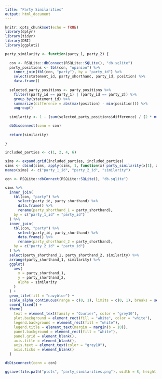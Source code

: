 ```yaml
---
title: "Party Similarities"
output: html_document
---
```


```r

knitr::opts_chunk$set(echo = TRUE)
library(dplyr)
library(tidyr)
library(DBI)
library(ggplot2)

```

```r

party_similarity <- function(party_1, party_2) {
    
  con <- RSQLite::dbConnect(RSQLite::SQLite(), "db.sqlite")
  party_positions <- tbl(con, "opinion") %>% 
    inner_join(tbl(con, "party"), by = "party_id") %>% 
    select(statement_id, party_shorthand, party_id, position) %>%  
    data.frame()
  
  selected_party_positions <- party_positions %>% 
    filter((party_id == party_1) | (party_id == party_2)) %>% 
    group_by(statement_id) %>% 
    summarize(difference = abs(max(position) - min(position))) %>% 
    ungroup()
  
  similarity <- 1 - (sum(selected_party_positions$difference) / (2 * nrow(selected_party_positions)))

  dbDisconnect(conn = con)
  
  return(similarity)
  
}

```

```r

included_parties <- c(1, 2, 4, 6)

sims <- expand.grid(included_parties, included_parties)
sims <- cbind(sims, apply(sims, 1, function(x) party_similarity(x[1], x[2])))
names(sims) <- c("party_1_id", "party_2_id", "similarity")

con <- RSQLite::dbConnect(RSQLite::SQLite(), "db.sqlite")

sims %>% 
  inner_join(
    tbl(con, "party") %>% 
      select(party_id, party_shorthand) %>%
      data.frame() %>% 
      rename(party_shorthand_1 = party_shorthand), 
    by = c("party_1_id" = "party_id")
  ) %>% 
  inner_join(
    tbl(con, "party") %>% 
      select(party_id, party_shorthand) %>%
      data.frame() %>% 
      rename(party_shorthand_2 = party_shorthand), 
    by = c("party_2_id" = "party_id")
  ) %>% 
  select(party_shorthand_1, party_shorthand_2, similarity) %>% 
  arrange(party_shorthand_1, similarity) %>% 
  ggplot(
    aes(
      x = party_shorthand_1, 
      y = party_shorthand_2, 
      alpha = similarity
    )
  ) +
  geom_tile(fill = "navyblue") +
  scale_alpha_continuous(range = c(0, 1), limits = c(0, 1), breaks = seq(1, 0, -0.2)) +
  coord_fixed() +
  theme(
    text = element_text(family = "Courier", color = "grey10"),
    plot.background = element_rect(fill = "white", color = "white"),
    legend.background = element_rect(fill = "white"),
    legend.title = element_text(margin = margin(b = 10)),
    panel.background = element_rect(fill = "white"),
    panel.grid = element_blank(),
    axis.title = element_blank(),
    axis.text = element_text(color = "grey10"),
    axis.ticks = element_blank()
  )

dbDisconnect(conn = con)

ggsave(file.path("plots", "party_similarities.png"), width = 8, height = 6)

```

